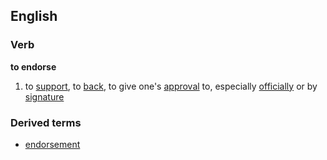 ==English==
===Verb===
'''to endorse'''
#to [[support]], to [[back]], to give one's [[approval]] to, especially [[official]]ly or by [[signature]]
===Derived terms===
*[[endorsement]]